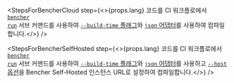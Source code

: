 
<StepsForBencherCloud
  step={<>{props.lang} 코드를 CI 워크플로에서 <code><a href="/ko/docs/explanation/bencher-run/">bencher run</a></code> 서브 커맨드를 사용하여 <a href={props.flagUrl}> <code>--build-time</code> 플래그</a>와 <a href={props.adapterUrl}><code>json</code> 어댑터</a>를 사용하여 컴파일합니다.</>}
/>

<StepsForBencherSelfHosted
  step={<>{props.lang} 코드를 CI 워크플로에서 <code><a href="/ko/docs/explanation/bencher-run/">bencher run</a></code> 서브 커맨드를 사용하여 <a href={props.flagUrl}> <code>--build-time</code> 플래그</a>와 <a href={props.adapterUrl}> <code>json</code> 어댑터</a>를 사용하고 <a href="/ko/docs/explanation/bencher-run/#--host-url"> <code>--host</code> 옵션</a>을 Bencher Self-Hosted 인스턴스 URL로 설정하여 컴파일합니다.</>}
/>